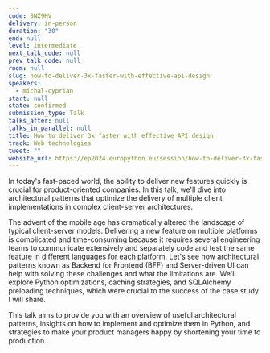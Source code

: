 ```yaml
---
code: SNZ9HV
delivery: in-person
duration: "30"
end: null
level: intermediate
next_talk_code: null
prev_talk_code: null
room: null
slug: how-to-deliver-3x-faster-with-effective-api-design
speakers:
  - michal-cyprian
start: null
state: confirmed
submission_type: Talk
talks_after: null
talks_in_parallel: null
title: How to deliver 3x faster with effective API design
track: Web technologies
tweet: ""
website_url: https://ep2024.europython.eu/session/how-to-deliver-3x-faster-with-effective-api-design
---
```


In today's fast-paced world, the ability to deliver new features quickly is
crucial for product-oriented companies. In this talk, we'll dive into
architectural patterns that optimize the delivery of multiple client
implementations in complex client-server architectures.

The advent of the mobile age has dramatically altered the landscape of typical
client-server models. Delivering a new feature on multiple platforms is
complicated and time-consuming because it requires several engineering teams to
communicate extensively and separately code and test the same feature in
different languages for each platform. Let's see how architectural patterns
known as Backend for Frontend (BFF) and Server-driven UI can help with solving
these challenges and what the limitations are. We'll explore Python
optimizations, caching strategies, and SQLAlchemy preloading techniques, which
were crucial to the success of the case study I will share.

This talk aims to provide you with an overview of useful architectural patterns,
insights on how to implement and optimize them in Python, and strategies to make
your product managers happy by shortening your time to production.
